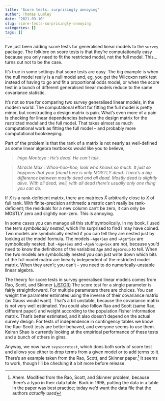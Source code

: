 ```yaml
---
title: 'Score tests: surprisingly annoying'
author: Thomas Lumley
date: '2021-09-10'
slug: score-tests-surprisingly-annoying
categories: []
tags: []
---
```


I've just been adding score tests for generalised linear models to the `survey` package. The folklore on score tests is that they're computationally easy because you only need to fit the restricted model, not the full model. This... turns out not to be the case.

It's true in some settings that score tests are easy. The big example is when the null model really is a null model and, eg, you get the Wilcoxon rank test instead of having to go and fit a proportional odds model, or when the score test in a bunch of different generalised linear models reduce to the same covariance statistic. 

It's not so true for comparing two survey generalised linear models, in the modern world.  The computational effort for fitting the full model is pretty minor, but constructing a design matrix is pain. What's even more of a pain is checking for linear dependencies between the design matrix for the restricted model and the full model. That takes almost as much computational work as fitting the full model -- and probably more computational bookkeeping.

Part of the problem is that the rank of a matrix is not nearly as well-defined as some linear algebra textbooks would like you to believe, 

> *Inigo Montoya : He's dead. He can't talk.*

> *Miracle Max : Whoo-hoo-hoo, look who knows so much. It just so happens that your friend here is only MOSTLY dead. There's a big difference between mostly dead and all dead. Mostly dead is slightly alive. With all dead, well, with all dead there's usually only one thing you can do.*

If $X$ is a rank-deficient matrix, there are matrices $\tilde X$ arbitrarily close to $X$ of full rank. With finite-precision arithmetic a matrix can't really be rank-deficient; the residuals for a new column can't be zero, it can only be MOSTLY zero and slightly non-zero. This is annoying. 

In some cases you can manage all this stuff symbolically. In my book, I used the term *symbolically nested*, which I'm surprised to find I may have coined.  Two models are symbolically nested if you can tell they are nested just by looking at the model formula. The models `~Age+Sex` and `~Age*Sex` are symbolically nested, but `~Age+Sex` and `~AgeGroup+Sex` are not, because you'd need to know the definitions of the variables `Age` and `AgeGroup` to tell.  When the two models are symbolically nested you can just write down which bits of the full model matrix are linearly independent of the restricted model matrix. When they aren't; you can't -- you need to do numerically-unstable linear algebra. 

The theory for score tests in survey generalised linear models comes from Rao, Scott, and Skinner [(JSTOR)](https://www.jstor.org/stable/24306524]) The score test for a single parameter is fairly straightforward. For multiple parameters there are choices. You can weight the parameter estimates using the inverse of their covariance matrix (as Gauss would want). That's a bit unstable, because the covariance matrix is not very well estimated.  You could also follow Rao and Scott (same Rao, different paper) and weight according to the population Fisher information matrix.  That's better estimated, and it also doesn't depend on the actual survey design. For tests of independence in contingency tables we know the Rao--Scott tests are better behaved, and everyone seems to use them. Keiran Shao is currently looking at the empirical performance of these tests and a bunch of others in glms. 

Anyway, we now have `svyscoretest`, which does both sorts of score test and allows you either to drop terms from a given model or to add terms to it. There's an example taken from the Rao, Scott, and Skinner paper.^[Ahem. Modified from the Rao, Scott, and Skinner problem, because there's a typo in their data table. Back in 1998, putting the data in a table in the paper was best practice; today we'd want the data file that the authors *actually used*] It seems to work, though I'll be checking it a bit more before release.



